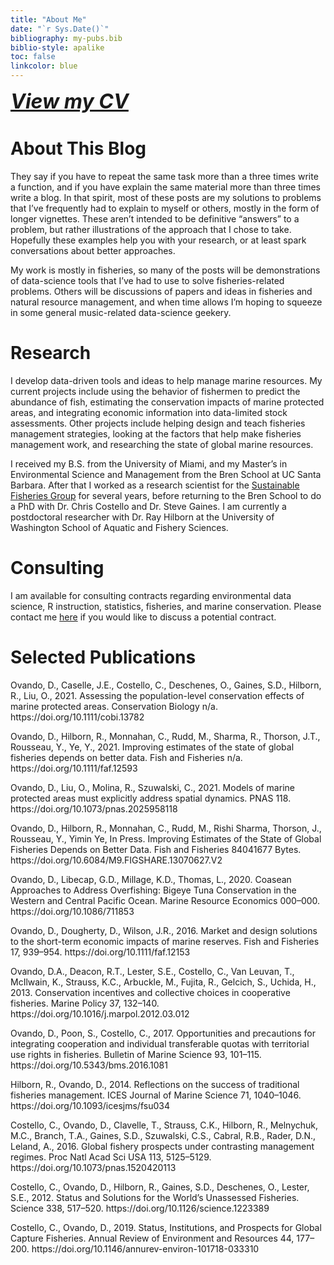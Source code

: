 ```yaml
---
title: "About Me"
date: "`r Sys.Date()`"
bibliography: my-pubs.bib
biblio-style: apalike
toc: false
linkcolor: blue
---
```


 <font size="6"> [***View my CV***](https://raw.githubusercontent.com/DanOvando/weird-fishes/master/static/about/ovando-cv-june-2021.pdf) </font> 



# About This Blog

They say if you have to repeat the same task more than a three times write a function, and if you have explain the same material more than three times write a blog. In that spirit, most of these posts are my solutions to problems that I've frequently had to explain to myself or others, mostly in the form of longer vignettes. These aren't intended to be definitive "answers" to a problem, but rather illustrations of the approach that I chose to take. Hopefully these examples help you with your research, or at least spark conversations about better approaches. 


My work is mostly in fisheries, so many of the posts will be demonstrations of data-science tools that I've had to use to solve fisheries-related problems. Others will be discussions of papers and ideas in fisheries and natural resource management, and when time allows I'm hoping to squeeze in some general music-related data-science geekery. 


# Research

I develop data-driven tools and ideas to help manage marine resources. My current projects include using the behavior of fishermen to predict the abundance of fish, estimating the conservation impacts of marine protected areas, and integrating economic information into data-limited stock assessments. Other projects include helping design and teach fisheries management strategies, looking at the factors that help make fisheries management work, and researching the state of global marine resources.  

I received my B.S. from the University of Miami, and my Master's in Environmental Science and Management from the Bren School at UC Santa Barbara. After that I worked as a research scientist for the [Sustainable Fisheries Group](http://sfg.msi.ucsb.edu/) for several years, before returning to the Bren School to do a PhD with Dr. Chris Costello and Dr. Steve Gaines. I am currently a postdoctoral researcher with Dr. Ray Hilborn at the University of Washington School of Aquatic and Fishery Sciences.


# Consulting

I am available for consulting contracts regarding environmental data science, R instruction, statistics, fisheries, and marine conservation. Please contact me [here](https://www.weirdfishes.blog/contact/) if you would like to discuss a potential contract. 

# Selected Publications

Ovando, D., Caselle, J.E., Costello, C., Deschenes, O., Gaines, S.D., Hilborn, R., Liu, O., 2021. Assessing the population-level conservation effects of marine protected areas. Conservation Biology n/a. https://doi.org/10.1111/cobi.13782

Ovando, D., Hilborn, R., Monnahan, C., Rudd, M., Sharma, R., Thorson, J.T., Rousseau, Y., Ye, Y., 2021. Improving estimates of the state of global fisheries depends on better data. Fish and Fisheries n/a. https://doi.org/10.1111/faf.12593


Ovando, D., Liu, O., Molina, R., Szuwalski, C., 2021. Models of marine protected areas must explicitly address spatial dynamics. PNAS 118. https://doi.org/10.1073/pnas.2025958118

Ovando, D., Hilborn, R., Monnahan, C., Rudd, M., Rishi Sharma, Thorson, J., Rousseau, Y., Yimin Ye, In Press. Improving Estimates of the State of Global Fisheries Depends on Better Data. Fish and Fisheries 84041677 Bytes. https://doi.org/10.6084/M9.FIGSHARE.13070627.V2

Ovando, D., Libecap, G.D., Millage, K.D., Thomas, L., 2020. Coasean Approaches to Address Overfishing: Bigeye Tuna Conservation in the Western and Central Pacific Ocean. Marine Resource Economics 000–000. https://doi.org/10.1086/711853

Ovando, D., Dougherty, D., Wilson, J.R., 2016. Market and design solutions to the short-term economic impacts of marine reserves. Fish and Fisheries 17, 939–954. https://doi.org/10.1111/faf.12153

Ovando, D.A., Deacon, R.T., Lester, S.E., Costello, C., Van Leuvan, T., McIlwain, K., Strauss, K.C., Arbuckle, M., Fujita, R., Gelcich, S., Uchida, H., 2013. Conservation incentives and collective choices in cooperative fisheries. Marine Policy 37, 132–140. https://doi.org/10.1016/j.marpol.2012.03.012

Ovando, D., Poon, S., Costello, C., 2017. Opportunities and precautions for integrating cooperation and individual transferable quotas with territorial use rights in fisheries. Bulletin of Marine Science 93, 101–115. https://doi.org/10.5343/bms.2016.1081

Hilborn, R., Ovando, D., 2014. Reflections on the success of traditional fisheries management. ICES Journal of Marine Science 71, 1040–1046. https://doi.org/10.1093/icesjms/fsu034

Costello, C., Ovando, D., Clavelle, T., Strauss, C.K., Hilborn, R., Melnychuk, M.C., Branch, T.A., Gaines, S.D., Szuwalski, C.S., Cabral, R.B., Rader, D.N., Leland, A., 2016. Global fishery prospects under contrasting management regimes. Proc Natl Acad Sci USA 113, 5125–5129. https://doi.org/10.1073/pnas.1520420113

Costello, C., Ovando, D., Hilborn, R., Gaines, S.D., Deschenes, O., Lester, S.E., 2012. Status and Solutions for the World’s Unassessed Fisheries. Science 338, 517–520. https://doi.org/10.1126/science.1223389

Costello, C., Ovando, D., 2019. Status, Institutions, and Prospects for Global Capture Fisheries. Annual Review of Environment and Resources 44, 177–200. https://doi.org/10.1146/annurev-environ-101718-033310

